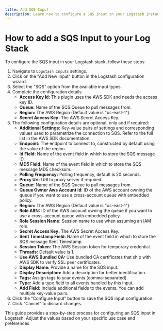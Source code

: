```yaml
---
title: Add SQS Input
description: Learn how to configure a SQS Input on your Logstash Instance
---
```


# How to add a SQS Input to your Log Stack

To configure the SQS input in your Logstash stack, follow these steps:

1. Navigate to `Logstash Inputs` settings.
2. Click on the "Add New Input" button in the Logstash configuration wizard.
3. Select the "SQS" option from the available input types.
4. Complete the configuration details:
   - **Access Key Id:** This plugin uses the AWS SDK and needs the access key ID.
   - **Queue:** Name of the SQS Queue to pull messages from.
   - **Region:** The AWS Region (Default value is "us-east-1").
   - **Secret Access Key:** The AWS Secret Access Key.
5. The following configuration details are optional, only add if required:
   - **Additional Settings:** Key-value pairs of settings and corresponding values used to parametrize the connection to SQS. Refer to the full list in the AWS SDK documentation.
   - **Endpoint:** The endpoint to connect to, constructed by default using the value of the region.
   - **Id Field:** Name of the event field in which to store the SQS message ID.
   - **MD5 Field:** Name of the event field in which to store the SQS message MD5 checksum.
   - **Polling Frequency:** Polling frequency, default is 20 seconds.
   - **Proxy Uri:** URI to proxy server if required.
   - **Queue:** Name of the SQS Queue to pull messages from.
   - **Queue Owner Aws Account Id:** ID of the AWS account owning the queue if you want to use a cross-account queue with embedded policy.
   - **Region:** The AWS Region (Default value is "us-east-1").
   - **Role ARN:** ID of the AWS account owning the queue if you want to use a cross-account queue with embedded policy.
   - **Role Session Name:** Session name to use when assuming an IAM role.
   - **Secret Access Key:** The AWS Secret Access Key.
   - **Sent Timestamp Field:** Name of the event field in which to store the SQS message Sent Timestamp.
   - **Session Token:** The AWS Session token for temporary credential.
   - **Threads:** Default value is 1.
   - **Use AWS Bundled CA:** Use bundled CA certificates that ship with AWS SDK to verify SSL peer certificates.
   - **Display Name:** Provide a name for the SQS input.
   - **Display Description:** Add a description for better identification.
   - **Tags:** Assign tags to your events (comma-separated).
   - **Type:** Add a type field to all events handled by this input.
   - **Add Field:** Include additional fields to the events. You can add multiple key-value pairs.
5. Click the "Configure Input" button to save the SQS input configuration.
6. Click "Cancel" to discard changes.

This guide provides a step-by-step process for configuring an SQS input in Logstash. 
Adjust the values based on your specific use case and preferences.